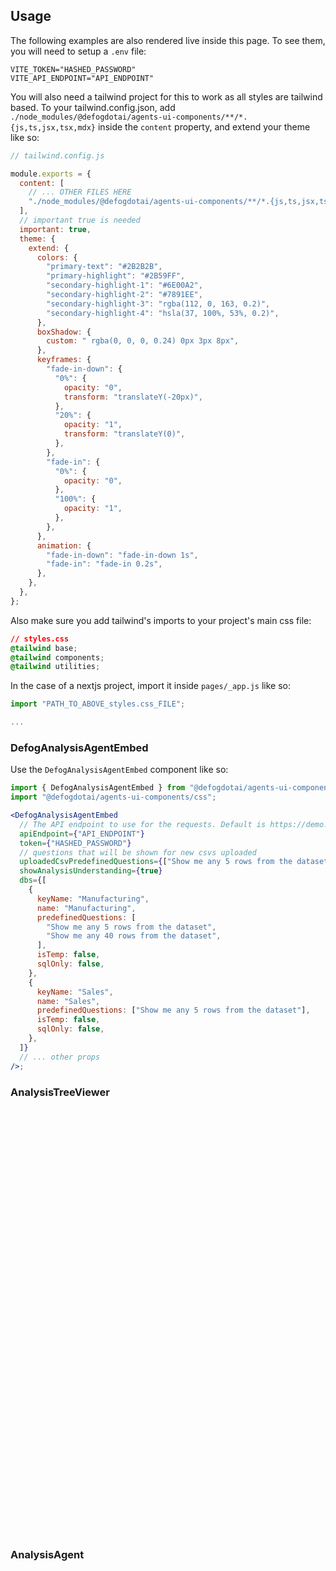 
## Usage

The following examples are also rendered live inside this page. To see them, you will need to setup a `.env` file:

```
VITE_TOKEN="HASHED_PASSWORD"
VITE_API_ENDPOINT="API_ENDPOINT"
```

You will also need a tailwind project for this to work as all styles are tailwind based. To your tailwind.config.json, add `./node_modules/@defogdotai/agents-ui-components/**/*.{js,ts,jsx,tsx,mdx}` inside the `content` property, and extend your theme like so:

```js
// tailwind.config.js

module.exports = {
  content: [
    // ... OTHER FILES HERE
    "./node_modules/@defogdotai/agents-ui-components/**/*.{js,ts,jsx,tsx,mdx}",
  ],
  // important true is needed
  important: true,
  theme: {
    extend: {
      colors: {
        "primary-text": "#2B2B2B",
        "primary-highlight": "#2B59FF",
        "secondary-highlight-1": "#6E00A2",
        "secondary-highlight-2": "#7891EE",
        "secondary-highlight-3": "rgba(112, 0, 163, 0.2)",
        "secondary-highlight-4": "hsla(37, 100%, 53%, 0.2)",
      },
      boxShadow: {
        custom: " rgba(0, 0, 0, 0.24) 0px 3px 8px",
      },
      keyframes: {
        "fade-in-down": {
          "0%": {
            opacity: "0",
            transform: "translateY(-20px)",
          },
          "20%": {
            opacity: "1",
            transform: "translateY(0)",
          },
        },
        "fade-in": {
          "0%": {
            opacity: "0",
          },
          "100%": {
            opacity: "1",
          },
        },
      },
      animation: {
        "fade-in-down": "fade-in-down 1s",
        "fade-in": "fade-in 0.2s",
      },
    },
  },
};
```

Also make sure you add tailwind's imports to your project's main css file:

```css
// styles.css
@tailwind base;
@tailwind components;
@tailwind utilities;
```

In the case of a nextjs project, import it inside `pages/_app.js` like so:

```jsx
import "PATH_TO_ABOVE_styles.css_FILE";

...
```

### DefogAnalysisAgentEmbed

Use the `DefogAnalysisAgentEmbed` component like so:

```jsx
import { DefogAnalysisAgentEmbed } from "@defogdotai/agents-ui-components/agent";
import "@defogdotai/agents-ui-components/css";

<DefogAnalysisAgentEmbed
  // The API endpoint to use for the requests. Default is https://demo.defog.ai.
  apiEndpoint={"API_ENDPOINT"}
  token={"HASHED_PASSWORD"}
  // questions that will be shown for new csvs uploaded
  uploadedCsvPredefinedQuestions={["Show me any 5 rows from the dataset"]}
  showAnalysisUnderstanding={true}
  dbs={[
    {
      keyName: "Manufacturing",
      name: "Manufacturing",
      predefinedQuestions: [
        "Show me any 5 rows from the dataset",
        "Show me any 40 rows from the dataset",
      ],
      isTemp: false,
      sqlOnly: false,
    },
    {
      keyName: "Sales",
      name: "Sales",
      predefinedQuestions: ["Show me any 5 rows from the dataset"],
      isTemp: false,
      sqlOnly: false,
    },
  ]}
  // ... other props
/>;
```


<Canvas of={Embed.Primary} />

### AnalysisTreeViewer

```jsx
import {
  Setup,
  AnalysisTreeViewer,
  AnalysisTreeManager,
} from "@defogdotai/agents-ui-components/agent";
import "@defogdotai/agents-ui-components/css";

const analysisTreeManager = new AnalysisTreeManager();

const keyName = "Sales";
const name = "Sales";
const predefinedQuestions = [
  "Show me any 5 rows from the dataset",
  "Show me any 40 rows from the dataset",
];
const isTemp = false;
const sqlOnly = false;

// <Setup/> sets up socket connections/other context + sqlite db and shows a loader until everything is ready + sockets are connected.
<Setup
  // The API endpoint to use for the requests. Default is https://demo.defog.ai.
  apiEndpoint={"API_ENDPOINT"}
  token={"HASHED_PASSWORD"}
  // these are the ones that will be shown for new csvs uploaded
  uploadedCsvPredefinedQuestions={["Show me any 5 rows from the dataset"]}
  showAnalysisUnderstanding={true}
  disableMessages={false}
  // ... other props
>
  <AnalysisTreeViewer
    keyName={keyName}
    // metadata has to be passed only if you're querying a csv/temp db
    metadata={metadata}
    // for csv
    isTemp={isTemp}
    forceSqlOnly={false}
    showToggle={true}
    analysisTreeManager={analysisTreeManager}
    autoScroll={true}
    sideBarClasses={""}
    searchBarDraggable={true}
    defaultSidebarOpen={true || (window.innerWidth < 768 ? false : true)}
    predefinedQuestions={predefinedQuestions}
    // ... other props
  />
</Setup>;
```


<Canvas of={Tree.Primary} />

### AnalysisAgent

```jsx
import { Setup, AnalysisAgent } from "@defogdotai/agents-ui-components/agent";
import "@defogdotai/agents-ui-components/css";

const keyName = "Sales";
const name = "Sales";
const predefinedQuestions = [
  "Show me any 5 rows from the dataset",
  "Show me any 40 rows from the dataset",
];
const isTemp = false;
const sqlOnly = false;

// internally we use uuid's v4() method. You can use any unique id here.
const id = "your-analysis-id";

// <Setup/> sets up socket connections/other context + sqlite db and shows a loader until everything is ready + sockets are connected.
<Setup
  // The API endpoint to use for the requests. Default is https://demo.defog.ai.
  apiEndpoint={"API_ENDPOINT"}
  token={"HASHED_PASSWORD"}
  // these are the ones that will be shown for new csvs uploaded
  uploadedCsvPredefinedQuestions={["Show me any 5 rows from the dataset"]}
  showAnalysisUnderstanding={true}
  disableMessages={false}
>
  <AnalysisAgent
    analysisId={id}
    keyName={keyName}
    // metadata has to be passed only if you're querying a csv/temp db
    metadata={metadata}
    isTemp={isTemp}
    forceSqlOnly={false}
  />
</Setup>;
```


<Canvas of={Agent.Primary} />
